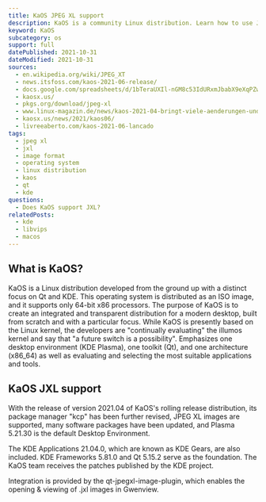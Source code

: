```yaml
---
title: KaOS JPEG XL support
description: KaOS is a community Linux distribution. Learn how to use JXL images within KaOS.
keyword: KaOS
subcategory: os
support: full
datePublished: 2021-10-31
dateModified: 2021-10-31
sources:
  - en.wikipedia.org/wiki/JPEG_XT
  - news.itsfoss.com/kaos-2021-06-release/
  - docs.google.com/spreadsheets/d/1bTeraUXIl-nGM8c53IdURxmJbabX9eXqPZwVSynoH9U/edit#gid=0
  - kaosx.us/
  - pkgs.org/download/jpeg-xl
  - www.linux-magazin.de/news/kaos-2021-04-bringt-viele-aenderungen-und-updates/
  - kaosx.us/news/2021/kaos06/
  - livreeaberto.com/kaos-2021-06-lancado
tags:
  - jpeg xl
  - jxl
  - image format
  - operating system
  - linux distribution
  - kaos
  - qt
  - kde
questions:
  - Does KaOS support JXL?
relatedPosts:
  - kde
  - libvips
  - macos
---
```


## What is KaOS?

KaOS is a Linux distribution developed from the ground up with a distinct focus on Qt and KDE. This operating system is distributed as an ISO image, and it supports only 64-bit x86 processors. The purpose of KaOS is to create an integrated and transparent distribution for a modern desktop, built from scratch and with a particular focus. While KaOS is presently based on the Linux kernel, the developers are "continually evaluating" the illumos kernel and say that "a future switch is a possibility". Emphasizes one desktop environment (KDE Plasma), one toolkit (Qt), and one architecture (x86_64) as well as evaluating and selecting the most suitable applications and tools.

## KaOS JXL support

With the release of version 2021.04 of KaOS's rolling release distribution, its package manager "kcp" has been further revised, JPEG XL images are supported, many software packages have been updated, and Plasma 5.21.30 is the default Desktop Environment.

The KDE Applications 21.04.0, which are known as KDE Gears, are also included. KDE Frameworks 5.81.0 and Qt 5.15.2 serve as the foundation. The KaOS team receives the patches published by the KDE project.

Integration is provided by the qt-jpegxl-image-plugin, which enables the opening & viewing of .jxl images in Gwenview.
